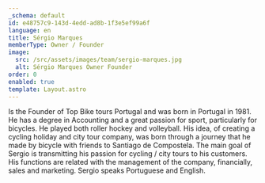 ```yaml
---
_schema: default
id: e48757c9-143d-4edd-ad8b-1f3e5ef99a6f
language: en
title: Sérgio Marques
memberType: Owner / Founder
image:
  src: /src/assets/images/team/sergio-marques.jpg
  alt: Sérgio Marques Owner Founder
order: 0
enabled: true
template: Layout.astro
---
```


Is the Founder of Top Bike tours Portugal and was born in Portugal in 1981. He
has a degree in Accounting and a great passion for sport, particularly for
bicycles. He played both roller hockey and volleyball. His idea, of creating a
cycling holiday and city tour company, was born through a journey that he made
by bicycle with friends to Santiago de Compostela. The main goal of Sergio is
transmitting his passion for cycling / city tours to his customers. His
functions are related with the management of the company, financially, sales and
marketing. Sergio speaks Portuguese and English.

